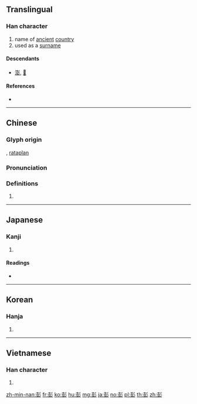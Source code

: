 ==Translingual==

===Han character===
{{Han char|rn=59|rad=彡|as=09|sn=12|four=42122|canj=GTHHH|ids=⿰壴彡}}

# name of [[ancient]] [[country]]
# used as a [[surname]]

====Descendants====
* [[澎]], [[𥛱]]

====References====
* {{Han ref|kx=0364.050|dkj=10003|dj=0683.110|hdz=20855.060|uh=5F6D|ud=24429|bh=B45E|bd=46174}}

----

==Chinese==
{{zh-forms}}

===Glyph origin===
{{Han etym}}
{{Han compound|壴|彡|c1=s|c2=p|ls=psc}}, [[rataplan]]

===Pronunciation===
{{zh-pron
|m=péng
|c=paang4,pang4
|mn=phêⁿ/phîⁿ
|mc=y
|oc=y
|ma=
|cat=pn
}}

===Definitions===
{{zh-hanzi}}

# {{rfdef|lang=zh}}

----

==Japanese==

===Kanji===
{{ja-kanji|grade=|rs=彡09}}

# {{defn|lang=ja|sort=彡09}}

====Readings====
* {{ja-readings|on=[[ほう]] (hō)|kun=[[ゆく]] (yuku), [[みち]] (michi), [[さかん]] (sakan)}}

----

==Korean==

===Hanja===
{{ko-hanja|hangeul=[[팽]], [[방]]|eumhun=|rv=paeng, bang|mr=p'aeng, pang|y=phayng, pang}}

# {{defn|lang=ko|sort=彡09}}

----

==Vietnamese==

===Han character===
{{vi-hantu|[[bành]]|rs=彡09}}

# {{defn|lang=vi|sort=彡09}}

[[zh-min-nan:彭]]
[[fr:彭]]
[[ko:彭]]
[[hu:彭]]
[[mg:彭]]
[[ja:彭]]
[[no:彭]]
[[pl:彭]]
[[th:彭]]
[[zh:彭]]